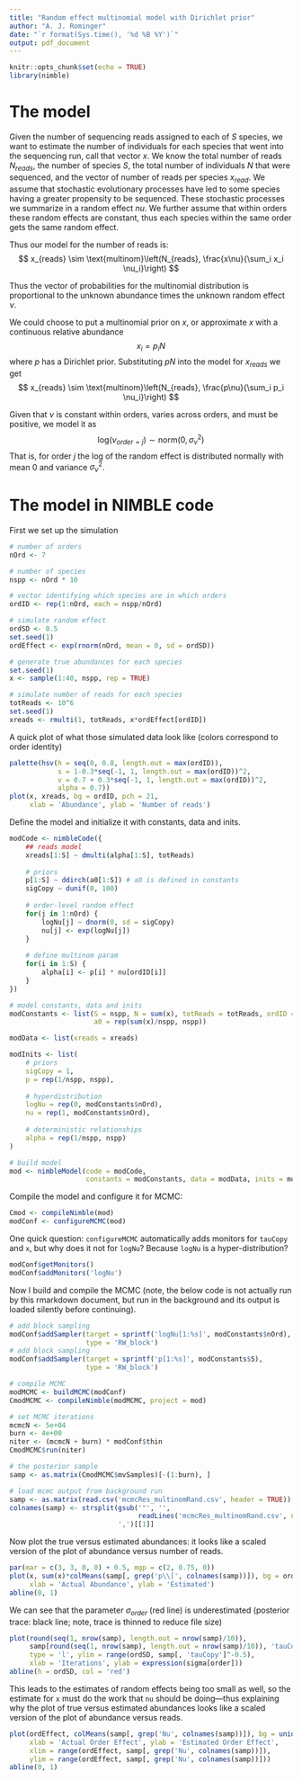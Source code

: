 ```yaml
---
title: "Random effect multinomial model with Dirichlet prior"
author: "A. J. Rominger"
date: "`r format(Sys.time(), '%d %B %Y')`"
output: pdf_document
---
```


```r
knitr::opts_chunk$set(echo = TRUE)
library(nimble)
```

# The model

Given the number of sequencing reads assigned to each of $S$ species, we want to estimate the number of individuals for each species that went into the sequencing run, call that vector $x$. We know the total number of reads $N_{reads}$, the number of species $S$, the total number of individuals $N$ that were sequenced, and the vector of number of reads per species $x_{read}$. We assume that stochastic evolutionary processes have led to some species having a greater propensity to be sequenced.  These stochastic processes we summarize in a random effect $nu$.  We further assume that within orders these random effects are constant, thus each species within the same order gets the same random effect.

Thus our model for the number of reads is:
$$
x_{reads} \sim \text{multinom}\left(N_{reads}, \frac{x\nu}{\sum_i x_i \nu_i}\right)
$$

Thus the vector of probabilities for the multinomial distribution is proportional to the unknown abundance times the unknown random effect $\nu$.  

We could choose to put a multinomial prior on $x$, or approximate $x$ with a continuous relative abundance
$$
x_i = p_iN
$$
where $p$ has a Dirichlet prior.  Substituting $pN$ into the model for $x_{reads}$ we get
$$
x_{reads} \sim \text{multinom}\left(N_{reads}, \frac{p\nu}{\sum_i p_i \nu_i}\right)
$$

Given that $\nu$ is constant within orders, varies across orders, and must be positive, we model it as
$$
\text{log}(\nu_{order=j}) \sim \text{norm}(0, \sigma^2_{\nu})
$$
That is, for order $j$ the log of the random effect is distributed normally with mean 0 and variance $\sigma^2_{\nu}$.


<!---
# The punchline

When I build and run this model using NIMBLE, I don't get good estimates for $x$ and $\sigma_{\nu}$, and I'm not sure why.  I'm not sure if:

1) the model is not identifiable, or
2) I'm simulating too few orders (currently 7), or
3) I've misspecified the model somehow

Any help figure that out would be really great.  Below you'll find my NIMBLE code.
-->

# The model in NIMBLE code

First we set up the simulation

```r
# number of orders
nOrd <- 7

# number of species
nspp <- nOrd * 10

# vector identifying which species are in which orders
ordID <- rep(1:nOrd, each = nspp/nOrd)

# simulate random effect
ordSD <- 0.5
set.seed(1)
ordEffect <- exp(rnorm(nOrd, mean = 0, sd = ordSD))

# generate true abundances for each species
set.seed(1)
x <- sample(1:40, nspp, rep = TRUE)

# simulate number of reads for each species
totReads <- 10^6
set.seed(1)
xreads <- rmulti(1, totReads, x*ordEffect[ordID])
```

A quick plot of what those simulated data look like (colors correspond to order identity)
```r
palette(hsv(h = seq(0, 0.8, length.out = max(ordID)), 
            s = 1-0.3*seq(-1, 1, length.out = max(ordID))^2, 
            v = 0.7 + 0.3*seq(-1, 1, length.out = max(ordID))^2, 
            alpha = 0.7))
plot(x, xreads, bg = ordID, pch = 21, 
     xlab = 'Abundance', ylab = 'Number of reads')
```

Define the model and initialize it with constants, data and inits.

```r
modCode <- nimbleCode({
    ## reads model
    xreads[1:S] ~ dmulti(alpha[1:S], totReads)
    
    # priors
    p[1:S] ~ ddirch(a0[1:S]) # a0 is defined in constants
    sigCopy ~ dunif(0, 100)
    
    # order-level random effect
    for(j in 1:nOrd) {
        logNu[j] ~ dnorm(0, sd = sigCopy)
        nu[j] <- exp(logNu[j])
    }
    
    # define multinom param
    for(i in 1:S) {
        alpha[i] <- p[i] * nu[ordID[i]]
    }
})

# model constants, data and inits
modConstants <- list(S = nspp, N = sum(x), totReads = totReads, ordID = ordID, nOrd = nOrd,
                     a0 = rep(sum(x)/nspp, nspp))

modData <- list(xreads = xreads)

modInits <- list( 
    # priors
    sigCopy = 1,
    p = rep(1/nspp, nspp),
    
    # hyperdistribution
    logNu = rep(0, modConstants$nOrd),
    nu = rep(1, modConstants$nOrd),
    
    # deterministic relationships
    alpha = rep(1/nspp, nspp)
)

# build model
mod <- nimbleModel(code = modCode, 
                   constants = modConstants, data = modData, inits = modInits)
```

Compile the model and configure it for MCMC:

```r
Cmod <- compileNimble(mod)
modConf <- configureMCMC(mod)
```

One quick question: `configureMCMC` automatically adds monitors for `tauCopy` and `x`, but why does it not for `logNu`?  Because `logNu` is a hyper-distribution?

```r
modConf$getMonitors()
modConf$addMonitors('logNu')
```

Now I build and compile the MCMC (note, the below code is not actually run by this rmarkdown document, but run in the background and its output is loaded silently before continuing).

```r
# add block sampling
modConf$addSampler(target = sprintf('logNu[1:%s]', modConstants$nOrd),
                   type = 'RW_block')
# add block sampling
modConf$addSampler(target = sprintf('p[1:%s]', modConstants$S),
                   type = 'RW_block')

# compile MCMC
modMCMC <- buildMCMC(modConf)
CmodMCMC <- compileNimble(modMCMC, project = mod)

# set MCMC iterations
mcmcN <- 5e+04
burn <- 4e+00
niter <- (mcmcN + burn) * modConf$thin
CmodMCMC$run(niter)

# the posterior sample    
samp <- as.matrix(CmodMCMC$mvSamples)[-(1:burn), ]
```

```r
# load mcmc output from background run
samp <- as.matrix(read.csv('mcmcRes_multinomRand.csv', header = TRUE))
colnames(samp) <- strsplit(gsub('"', '', 
                                readLines('mcmcRes_multinomRand.csv', n = 1)), 
                           ',')[[1]]
```

Now plot the true versus estimated abundances: it looks like a scaled version of the plot of abundance versus number of reads.

```r
par(mar = c(3, 3, 0, 0) + 0.5, mgp = c(2, 0.75, 0))
plot(x, sum(x)*colMeans(samp[, grep('p\\[', colnames(samp))]), bg = ordID, pch = 21, 
     xlab = 'Actual Abundance', ylab = 'Estimated')
abline(0, 1)
```

We can see that the parameter $\sigma_{order}$ (red line) is underestimated (posterior trace: black line; note, trace is thinned to reduce file size)

```r
plot(round(seq(1, nrow(samp), length.out = nrow(samp)/10)), 
     samp[round(seq(1, nrow(samp), length.out = nrow(samp)/10)), 'tauCopy']^-0.5, 
     type = 'l', ylim = range(ordSD, samp[, 'tauCopy']^-0.5), 
     xlab = 'Iterations', ylab = expression(sigma[order]))
abline(h = ordSD, col = 'red')
```

This leads to the estimates of random effects being too small as well, so the estimate for `x` must do the work that `nu` should be doing---thus explaining why the plot of true versus estimated abundances looks like a scaled version of the plot of abundance versus reads.

```r
plot(ordEffect, colMeans(samp[, grep('Nu', colnames(samp))]), bg = unique(ordID), pch = 21, 
     xlab = 'Actual Order Effect', ylab = 'Estimated Order Effect', 
     xlim = range(ordEffect, samp[, grep('Nu', colnames(samp))]), 
     ylim = range(ordEffect, samp[, grep('Nu', colnames(samp))]))
abline(0, 1)
```

